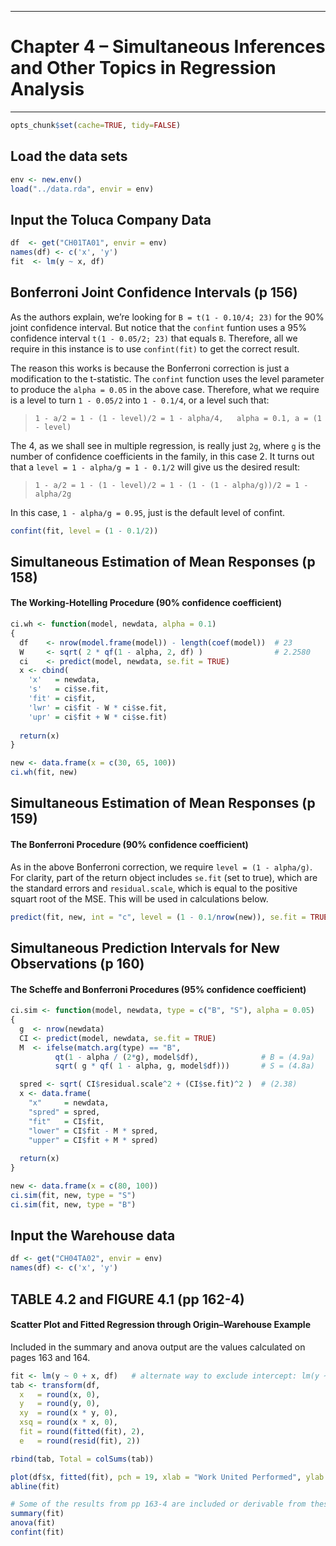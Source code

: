 **********
Chapter 4 -- Simultaneous Inferences and Other Topics in Regression Analysis
================================================================================
**********

```r
opts_chunk$set(cache=TRUE, tidy=FALSE)
```

Load the data sets
----------------------------------------------------------------------------

```r
env <- new.env()
load("../data.rda", envir = env)
```


Input the Toluca Company Data
----------------------------------------------------------------------------

```r
df  <- get("CH01TA01", envir = env)
names(df) <- c('x', 'y')
fit  <- lm(y ~ x, df)
```


Bonferroni Joint Confidence Intervals     (p 156)
----------------------------------------------------------------------------

As the authors explain, we're looking for `B = t(1 - 0.10/4; 23)` for the 90% joint confidence interval. But notice that the `confint` funtion uses a 95% confidence interval `t(1 - 0.05/2; 23)` that equals `B`. Therefore, all we require in this instance is to use `confint(fit)` to get the correct result.

The reason this works is because the Bonferroni correction is just a modification to the t-statistic. The `confint` function uses the level parameter to produce the `alpha = 0.05` in the above case. Therefore, what we require is a level to turn `1 - 0.05/2` into `1 - 0.1/4`, or a level such that:

> `1 - a/2 = 1 - (1 - level)/2 = 1 - alpha/4,   alpha = 0.1, a = (1 - level)`

The 4, as we shall see in multiple regression, is really just `2g`, where `g` is the number of confidence coefficients in the family, in this case 2. It turns out that a `level = 1 - alpha/g = 1 - 0.1/2` will give us the desired result:

> `1 - a/2 = 1 - (1 - level)/2 = 1 - (1 - (1 - alpha/g))/2 = 1 - alpha/2g`

In this case, `1 - alpha/g = 0.95`, just is the default level of confint.

```r
confint(fit, level = (1 - 0.1/2))
```



Simultaneous Estimation of Mean Responses     (p 158)
----------------------------------------------------------------------------
#### The Working-Hotelling Procedure (90% confidence coefficient)

```r
ci.wh <- function(model, newdata, alpha = 0.1)
{
  df    <- nrow(model.frame(model)) - length(coef(model))  # 23
  W     <- sqrt( 2 * qf(1 - alpha, 2, df) )                # 2.2580
  ci    <- predict(model, newdata, se.fit = TRUE)   
  x <- cbind(
    'x'   = newdata,
    's'   = ci$se.fit,
    'fit' = ci$fit,
    'lwr' = ci$fit - W * ci$se.fit,
    'upr' = ci$fit + W * ci$se.fit)
  
  return(x)
}

new <- data.frame(x = c(30, 65, 100))
ci.wh(fit, new)
```


Simultaneous Estimation of Mean Responses     (p 159)
----------------------------------------------------------------------------
#### The Bonferroni Procedure (90% confidence coefficient)

As in the above Bonferroni correction, we require `level = (1 - alpha/g)`. For clarity, part of the return object includes `se.fit` (set to true), which are the standard errors and `residual.scale`, which is equal to the positive squart root of the MSE. This will be used in calculations below.

```r
predict(fit, new, int = "c", level = (1 - 0.1/nrow(new)), se.fit = TRUE)
```



Simultaneous Prediction Intervals for New Observations     (p 160)
----------------------------------------------------------------------------
#### The Scheffe and Bonferroni Procedures (95% confidence coefficient)

```r
ci.sim <- function(model, newdata, type = c("B", "S"), alpha = 0.05)
{
  g  <- nrow(newdata)
  CI <- predict(model, newdata, se.fit = TRUE)
  M  <- ifelse(match.arg(type) == "B",
          qt(1 - alpha / (2*g), model$df),              # B = (4.9a)
          sqrt( g * qf( 1 - alpha, g, model$df)))       # S = (4.8a)

  spred <- sqrt( CI$residual.scale^2 + (CI$se.fit)^2 )  # (2.38) 
  x <- data.frame(
    "x"     = newdata,
    "spred" = spred,
    "fit"   = CI$fit,
    "lower" = CI$fit - M * spred,
    "upper" = CI$fit + M * spred)
  
  return(x)
}

new <- data.frame(x = c(80, 100))
ci.sim(fit, new, type = "S")
ci.sim(fit, new, type = "B")
```


Input the Warehouse data
----------------------------------------------------------------------------

```r
df <- get("CH04TA02", envir = env)
names(df) <- c('x', 'y')
```


TABLE 4.2 and FIGURE 4.1     (pp 162-4)
----------------------------------------------------------------------------
#### Scatter Plot and Fitted Regression through Origin--Warehouse Example

Included in the summary and anova output are the values calculated on pages 163 and 164.

```r
fit <- lm(y ~ 0 + x, df)   # alternate way to exclude intercept: lm(y ~ x - 1)
tab <- transform(df, 
  x   = round(x, 0),
  y   = round(y, 0),
  xy  = round(x * y, 0),
  xsq = round(x * x, 0),
  fit = round(fitted(fit), 2),
  e   = round(resid(fit), 2))

rbind(tab, Total = colSums(tab))

plot(df$x, fitted(fit), pch = 19, xlab = "Work United Performed", ylab = "Variable Labor Costs")
abline(fit)

# Some of the results from pp 163-4 are included or derivable from these
summary(fit)
anova(fit)
confint(fit)
```
